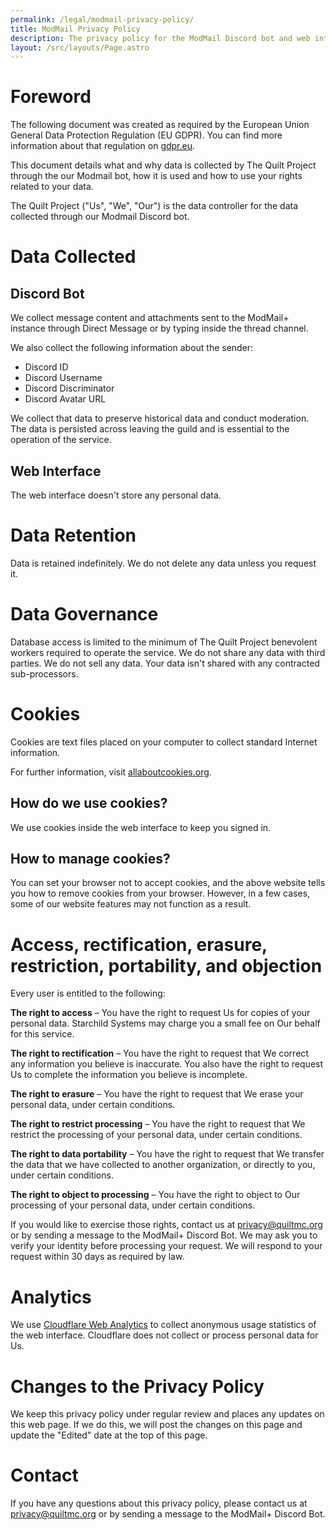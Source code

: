 ```yaml
---
permalink: /legal/modmail-privacy-policy/
title: ModMail Privacy Policy
description: The privacy policy for the ModMail Discord bot and web interface.
layout: /src/layouts/Page.astro
---
```


# Foreword

The following document was created as required by the European Union General Data Protection Regulation (EU GDPR).
You can find more information about that regulation on [gdpr.eu](https://gdpr.eu/).

This document details what and why data is collected by The Quilt Project through the our Modmail bot, how it is used and how to use your rights related to your data.

The Quilt Project ("Us", "We", "Our") is the data controller for the data collected through our Modmail Discord bot.

# Data Collected

## Discord Bot

We collect message content and attachments sent to the ModMail+ instance through Direct Message or by typing inside the thread channel.

We also collect the following information about the sender:
* Discord ID
* Discord Username
* Discord Discriminator
* Discord Avatar URL

We collect that data to preserve historical data and conduct moderation. The data is persisted across leaving the guild and is essential to the operation of the service.

## Web Interface

The web interface doesn't store any personal data.

# Data Retention

Data is retained indefinitely. We do not delete any data unless you request it.

# Data Governance

Database access is limited to the minimum of The Quilt Project benevolent workers required to operate the service. We do not share any data with third parties.
We do not sell any data. Your data isn't shared with any contracted sub-processors.
# Cookies

Cookies are text files placed on your computer to collect standard Internet information.

For further information, visit [allaboutcookies.org](https://allaboutcookies.org).

## How do we use cookies?

We use cookies inside the web interface to keep you signed in.

## How to manage cookies?

You can set your browser not to accept cookies, and the above website tells you how to remove cookies from your browser.
However, in a few cases, some of our website features may not function as a result.

# Access, rectification, erasure, restriction, portability, and objection

Every user is entitled to the following:

**The right to access** – You have the right to request Us for copies of your personal data.
Starchild Systems may charge you a small fee on Our behalf for this service.

**The right to rectification** – You have the right to request that We correct any information
you believe is inaccurate. You also have the right to request Us to complete the information
you believe is incomplete.

**The right to erasure** – You have the right to request that We erase your personal data,
under certain conditions.

**The right to restrict processing** – You have the right to request that We restrict the
processing of your personal data, under certain conditions.

**The right to data portability** – You have the right to request that We transfer the data
that we have collected to another organization, or directly to you, under certain conditions.

**The right to object to processing** – You have the right to object to Our processing of
your personal data, under certain conditions.

If you would like to exercise those rights, contact us at [privacy@quiltmc.org](mailto:privacy@quiltmc.org)
or by sending a message to the ModMail+ Discord Bot.
We may ask you to verify your identity before processing your request.
We will respond to your request within 30 days as required by law.

# Analytics

We use [Cloudflare Web Analytics](https://www.cloudflare.com/en-gb/web-analytics/) to
collect anonymous usage statistics of the web interface.
Cloudflare does not collect or process personal data for Us.

# Changes to the Privacy Policy

We keep this privacy policy under regular review and places any updates on this web page.
If we do this, we will post the changes on this page and update the "Edited" date at the top of this page.

# Contact

If you have any questions about this privacy policy, please contact us at
[privacy@quiltmc.org](mailto:privacy@quiltmc.org) or by sending a message to the ModMail+ Discord Bot.

